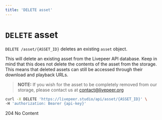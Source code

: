 ```yaml
---
title: 'DELETE asset'
---
```


# `DELETE` asset

`DELETE /asset/{ASSET_ID}` deletes an existing `asset` object.

This will delete an existing asset from the Livepeer API database. Keep in mind that this does not delete the contents of the asset from the storage. This means that deleted assets can still be accessed through their download and playback URLs.

> **NOTE:** If you wish for the asset to be completely removed from our storage,
> please contact us at [contact@livepeer.org](mailto:contact@livepeer.org)

```bash
curl -X DELETE 'https://livepeer.studio/api/asset/{ASSET_ID}' \
-H 'authorization: Bearer {api-key}'
```

204 No Content
